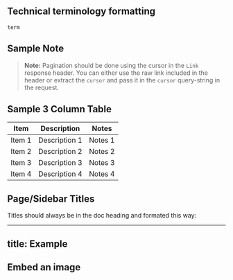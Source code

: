 
## Technical terminology formatting

`term`


## Sample Note

> **Note:** Pagination should be done using the cursor in the `Link` response header. You
can either use the raw link included in the header or extract the `cursor` and
pass it in the `cursor` query-string in the request.


## Sample 3 Column Table

| Item         |Description   |Notes         |
| ------------ | ------------ | ------------ |
| Item 1|  Description 1 | Notes 1   |
| Item 2 | Description 2 | Notes 2   |
| Item 3 | Description 3 | Notes 3   |
| Item 4 | Description 4 | Notes 4   |


## Page/Sidebar Titles
 Titles should always be in the doc heading and formated this way:

---
title: Example
---

## Embed an image
<!-- ![Video miner architectures](/docs-assets/architecture.png) -->